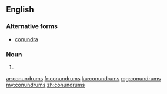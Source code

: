 ==English==

===Alternative forms===
* [[conundra]] {{qualifier|less common}}

===Noun===
{{head|en|plural}} {{g|p}}

# {{plural of|conundrum|lang=en}}

[[ar:conundrums]]
[[fr:conundrums]]
[[ku:conundrums]]
[[mg:conundrums]]
[[my:conundrums]]
[[zh:conundrums]]